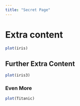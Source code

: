 ```yaml
---
title: "Secret Page"
---
```


# Extra content

```r
plot(iris)
```


## Further Extra Content

```r
plot(iris3)
```


### Even More

```r
plot(Titanic)
```

